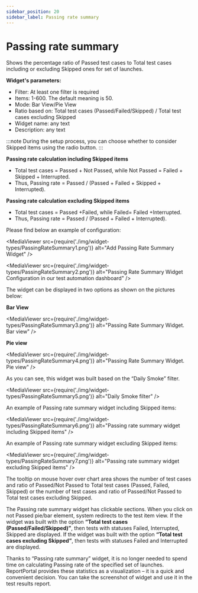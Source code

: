 ```yaml
---
sidebar_position: 20
sidebar_label: Passing rate summary
---
```


# Passing rate summary

Shows the percentage ratio of Passed test cases to Total test cases including or excluding Skipped ones for set of launches.

**Widget's parameters:**

* Filter: At least one filter is required
* Items: 1-600. The default meaning is 50.
* Mode: Bar View/Pie View
* Ratio based on: Total test cases (Passed/Failed/Skipped) / Total test cases excluding Skipped
* Widget name: any text
* Description: any text

:::note
During the setup process, you can choose whether to consider Skipped items using the radio button.
:::

**Passing rate calculation including Skipped items**

* Total test cases = Passed + Not Passed, while Not Passed = Failed + Skipped + Interrupted.
* Thus, Passing rate = Passed / (Passed + Failed + Skipped + Interrupted).

**Passing rate calculation excluding Skipped items**

* Total test cases = Passed +Failed, while Failed= Failed +Interrupted.
* Thus, Passing rate = Passed / (Passed + Failed + Interrupted).

Please find below an example of configuration:

<MediaViewer src={require('./img/widget-types/PassingRateSummary1.png')} alt="Add Passing Rate Summary Widget" />

<MediaViewer src={require('./img/widget-types/PassingRateSummary2.png')} alt="Passing Rate Summary Widget Configuration in our test automation dashboard" />

The widget can be displayed in two options as shown on the pictures below:

**Bar View**

<MediaViewer src={require('./img/widget-types/PassingRateSummary3.png')} alt="Passing Rate Summary Widget. Bar view" />

**Pie view**

<MediaViewer src={require('./img/widget-types/PassingRateSummary4.png')} alt="Passing Rate Summary Widget. Pie view" />

As you can see, this widget was built based on the “Daily Smoke” filter.

<MediaViewer src={require('./img/widget-types/PassingRateSummary5.png')} alt="Daily Smoke filter" />

An example of Passing rate summary widget including Skipped items:

<MediaViewer src={require('./img/widget-types/PassingRateSummary6.png')} alt="Passing rate summary widget including Skipped items" />

An example of Passing rate summary widget excluding Skipped items:

<MediaViewer src={require('./img/widget-types/PassingRateSummary7.png')} alt="Passing rate summary widget excluding Skipped items" />

The tooltip on mouse hover over chart area shows the number of test cases and ratio of Passed/Not Passed to Total test cases (Passed, Failed, Skipped) or the number of test cases and ratio of Passed/Not Passed to Total test cases excluding Skipped.

The Passing rate summary widget has clickable sections. When you click on not Passed pie/bar element, system redirects to the test item view. If the widget was built with the option **“Total test cases (Passed/Failed/Skipped)”**, then tests with statuses Failed, Interrupted, Skipped are displayed. If the widget was built with the option **“Total test cases excluding Skipped”**, then tests with statuses Failed and Interrupted are displayed.

Thanks to “Passing rate summary” widget, it is no longer needed to spend time on calculating Passing rate of the specified set of launches. ReportPortal provides these statistics as a visualization – it is a quick and convenient decision. You can take the screenshot of widget and use it in the test results report.
